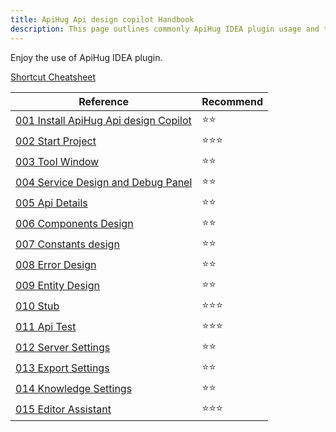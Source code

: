```yaml
---
title: ApiHug Api design copilot Handbook
description: This page outlines commonly ApiHug IDEA plugin usage and tips.
---
```


Enjoy the use of ApiHug IDEA plugin.

[Shortcut Cheatsheet](/docs/idea/000-shortcut)

| Reference                                                                   | Recommend |
|-----------------------------------------------------------------------------|-----------|
| [001 Install ApiHug Api design Copilot](/docs/idea/001-install-plugin)      | ⭐⭐        |
| [002 Start Project](/docs/idea/002-start-project)                           | ⭐⭐⭐       |
| [003 Tool Window](/docs/idea/003-tool-window)                               | ⭐⭐        |
| [004 Service Design and Debug Panel](/docs/idea/004-service-api-collection) | ⭐⭐        |
| [005 Api Details](/docs/idea/005-api-detail)                                | ⭐⭐        |
| [006 Components Design](/docs/idea/006-components)                          | ⭐⭐        |
| [007 Constants design](/docs/idea/007-constants)                            | ⭐⭐        |
| [008 Error Design](/docs/idea/008-errors)                                   | ⭐⭐        |
| [009 Entity Design](/docs/idea/009-entity)                                  | ⭐⭐        |
| [010 Stub](/docs/idea/010-stub)                                             | ⭐⭐⭐       |
| [011 Api Test](/docs/idea/011-test)                                         | ⭐⭐⭐       |
| [012 Server Settings](/docs/idea/012-settings-server)                       | ⭐⭐        |
| [013 Export Settings](/docs/idea/013-settings-export)                       | ⭐⭐        |
| [014 Knowledge Settings](/docs/idea/014-settings-knowledge)                 | ⭐⭐        |     
| [015 Editor Assistant](/docs/idea/015-editor)                               | ⭐⭐⭐       |
